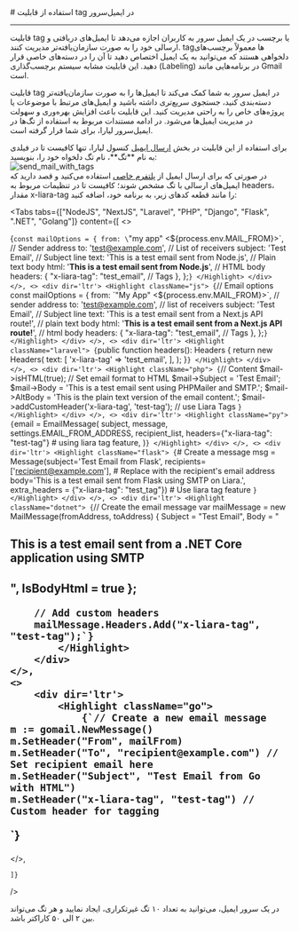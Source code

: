 

<Layout>
<Head>
<title>مستندات استفاده از تگ در ایمیل سرور - لیارا</title>
<meta property="og:title" content="مستندات خدمات رایانش ابری لیارا" />
<meta property="og:description" content="مستندات استفاده از قابلیت تگ در ایمیل‌سرور"  />
<meta property="og:image" content="https://files.liara.ir/liara/logos/liara-poster.jpg" />
</Head>
# استفاده از قابلیت tag در ایمیل‌سرور
<hr className="mb-2" />

قابلیت tag 
یا برچسب در یک ایمیل سرور به کاربران اجازه می‌دهد تا ایمیل‌های دریافتی و ارسالی خود را به صورت سازمان‌یافته‌تر مدیریت کنند. tagها معمولاً برچسب‌های دلخواهی هستند که می‌توانید به یک ایمیل اختصاص دهید تا آن را در دسته‌های خاصی قرار دهید. 
این قابلیت مشابه سیستم برچسب‌گذاری (Labeling) در برنامه‌هایی مانند Gmail است.
<div className="h-4" />

قابلیت tag در ایمیل سرور به شما کمک می‌کند تا ایمیل‌ها را به صورت سازمان‌یافته‌تر دسته‌بندی کنید، جستجوی سریع‌تری داشته باشید و ایمیل‌های مرتبط با موضوعات یا پروژه‌های خاص را به راحتی مدیریت کنید. این قابلیت باعث افزایش بهره‌وری و سهولت در مدیریت ایمیل‌ها می‌شود.
در ادامه مستندات مربوط به استفاده از تگ‌ها در ایمیل‌سرور لیارا، برای شما قرار گرفته است. 

<Section id="console" title="استفاده از تگ‌ها در کنسول"/>
برای استفاده از این قابلیت در بخش <a href="/email-server/how-tos/send-email-via-console" className="text-[#2196f3] ">ارسال ایمیل</a> کنسول لیارا، تنها کافیست تا در فیلدی
به نام **تگ**، نام تگ دلخواه خود را، بنویسید: 

<div className="h-4" />
<img src="https://files.liara.ir/liara/docs/send_mail_with_tags.png" alt="send_mail_with_tags" />
<div className="h-4" />

<Section id="code" title="استفاده از تگ‌ها در کد"/>
در صورتی که برای ارسال ایمیل از <a href="/email-server/how-tos/connect-via-platform/about" className="text-[#2196f3] ">پلتفرم خاصی</a> استفاده می‌کنید و قصد دارید که ایمیل‌های ارسالی 
با تگ مشخص شوند؛ کافیست تا در تنظیمات مربوط به <Important>headers</Important>، مقدار <Important>x-liara-tag</Important> را مانند قطعه کدهای زیر، به برنامه خود، اضافه کنید:


<Tabs 
    tabs={["NodeJS", "NextJS", "Laravel", "PHP", "Django", "Flask", ".NET", "Golang"]} 
    content={[
    <>
        <div dir='ltr'>
            <Highlight className="js">
                {`const mailOptions = {
    from: \`"my app" <\${process.env.MAIL_FROM}>\`, // Sender address
    to: 'test@example.com', // List of receivers
    subject: 'Test Email', // Subject line
    text: 'This is a test email sent from Node.js', // Plain text body
    html: '<b>This is a test email sent from Node.js</b>', // HTML body
    headers: {
      "x-liara-tag": "test_email", // Tags 
    },
};`}
            </Highlight>
        </div>
    </>,
    <>
        <div dir='ltr'>
            <Highlight className="js">
                {`// Email options
  const mailOptions = {
    from: \`"My App" <\${process.env.MAIL_FROM}>\`, // sender address
    to: 'test@example.com', // list of receivers
    subject: 'Test Email', // Subject line
    text: 'This is a test email sent from a Next.js API route!', // plain text body
    html: '<b>This is a test email sent from a Next.js API route!</b>', // html body
    headers: {
        "x-liara-tag": "test_email", // Tags 
      },
  };`}
            </Highlight>
        </div>
    </>,
    <>
        <div dir='ltr'>
            <Highlight className="laravel">
                {`public function headers(): Headers
    {
        return new Headers(
            text: [
                'x-liara-tag' => 'test_email',
            ],
        );
    }`}
            </Highlight>
        </div>
    </>,
    <>
        <div dir='ltr'>
            <Highlight className="php">
                {`// Content
$mail->isHTML(true);                                  // Set email format to HTML
$mail->Subject = 'Test Email';
$mail->Body    = 'This is a test email sent using PHPMailer and SMTP.';
$mail->AltBody = 'This is the plain text version of the email content.';
$mail->addCustomHeader('x-liara-tag', 'test-tag'); // use Liara Tags
`}
            </Highlight>
        </div>
    </>,
    <>
        <div dir='ltr'>
            <Highlight className="py">
                {`email = EmailMessage(
        subject,
        message,
        settings.EMAIL_FROM_ADDRESS,
        recipient_list,
        headers={"x-liara-tag": "test-tag"} # using liara tag feature,
    )`}
            </Highlight>
        </div>
    </>,
    <>
        <div dir='ltr'>
            <Highlight className="flask">
                {`# Create a message
msg = Message(subject='Test Email from Flask',
      recipients=['recipient@example.com'],  # Replace with the recipient's email address
      body='This is a test email sent from Flask using SMTP on Liara.',
      extra_headers = {"x-liara-tag": "test_tag"}) # Use liara tag feature
`}
            </Highlight>
        </div>
    </>,
    <>
        <div dir='ltr'>
            <Highlight className="dotnet">
                {`// Create the email message
        var mailMessage = new MailMessage(fromAddress, toAddress)
        {
            Subject = "Test Email",
            Body = "<h2>This is a test email sent from a .NET Core application using SMTP<h2>",
            IsBodyHtml = true
        };

        // Add custom headers
        mailMessage.Headers.Add("x-liara-tag", "test-tag");`}
            </Highlight>
        </div>
    </>,
    <>
        <div dir='ltr'>
            <Highlight className="go">
                {`// Create a new email message
    m := gomail.NewMessage()
    m.SetHeader("From", mailFrom)
    m.SetHeader("To", "recipient@example.com") // Set recipient email here
    m.SetHeader("Subject", "Test Email from Go with HTML")
    m.SetHeader("x-liara-tag", "test-tag") // Custom header for tagging
`}
            </Highlight>
        </div>
    </>,
    
    ]} 
/>

<Alert variant="info">
<p>
در یک سرور ایمیل، می‌توانید به تعداد ۱۰ تگ غیرتکراری، ایجاد نمایید و هر تگ می‌تواند بین ۲ الی ۵۰ کاراکتر باشد.
</p>
</Alert>




</Layout>